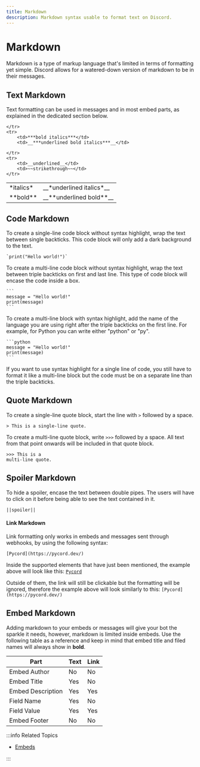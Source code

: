 ```yaml
---
title: Markdown
description: Markdown syntax usable to format text on Discord.
---
```


# Markdown
Markdown is a type of markup language that's limited in terms of formatting yet simple. Discord allows
for a watered-down version of markdown to be in their messages.

## Text Markdown

Text formatting can be used in messages and in most embed parts,
as explained in the dedicated section below.
 
<table>
    <tr>
        <td>*italics*</td>
        <td>__*underlined italics*__</td>
    </tr>
    <tr>
        <td>**bold**</td>
        <td>__**underlined bold**__</td>
        
    </tr>
    <tr>
        <td>***bold italics***</td>
        <td>__***underlined bold italics***__</td>
        
    </tr>
    <tr>
        <td>__underlined__</td>
        <td>~~strikethrough~~</td>
    </tr>
</table>

## Code Markdown

To create a single-line code block without syntax highlight, wrap the text between single backticks.
This code block will only add a dark background to the text.

```
`print("Hello world!")`
```

To create a multi-line code block without syntax highlight, wrap the text between triple backticks
on first and last line. This type of code block will encase the code inside a box.

````
```
message = "Hello world!"
print(message)
```
````

To create a multi-line block with syntax highlight, add the name of the language you are using right after
the triple backticks on the first line. For example, for Python you can write either "python" or "py".

````
```python
message = "Hello world!"
print(message)
```
````

If you want to use syntax highlight for a single line of code, you still have to format it
like a multi-line block but the code must be on a separate line than the triple backticks.

## Quote Markdown

To create a single-line quote block, start the line with `>` followed by a space.

```
> This is a single-line quote.
```

To create a multi-line quote block, write `>>>` followed by a space. All text
from that point onwards will be included in that quote block.

```
>>> This is a
multi-line quote.
```

## Spoiler Markdown

To hide a spoiler, encase the text between double pipes. The users
will have to click on it before being able to see the text contained in it.

```
||spoiler||
```

#### Link Markdown

Link formatting only works in embeds and messages sent through webhooks,
by using the following syntax:

```
[Pycord](https://pycord.dev/)
```

Inside the supported elements that have just been mentioned,
the example above will look like this: [`Pycord`](https://pycord.dev/)

Outside of them, the link will still be clickable but the formatting will be ignored,
therefore the example above will look similarly to this: `[Pycord](https://pycord.dev/)`

## Embed Markdown
 
Adding markdown to your embeds or messages will give your bot the sparkle it needs,
however, markdown is limited inside embeds. Use the following table as a reference
and keep in mind that embed title and filed names will always show in **bold**.

<table>
<thead>
  <tr>
    <th>Part</th>
    <th>Text</th>
    <th>Link</th>
  </tr>
</thead>
<tbody>
  <tr>
    <td>Embed Author</td>
    <td>No</td>
    <td>No</td>
  </tr>
  <tr>
    <td>Embed Title</td>
    <td>Yes</td>
    <td>No</td>
  </tr>
  <tr>
    <td>Embed Description</td>
    <td>Yes</td>
    <td>Yes</td>
  </tr>
  <tr>
    <td>Field Name</td>
    <td>Yes</td>
    <td>No</td>
  </tr>
  <tr>
    <td>Field Value</td>
    <td>Yes</td>
    <td>Yes</td>
  </tr>
  <tr>
    <td>Embed Footer</td>
    <td>No</td>
    <td>No</td>
  </tr>
</tbody>
</table>

:::info Related Topics

-   [Embeds](embeds)

:::